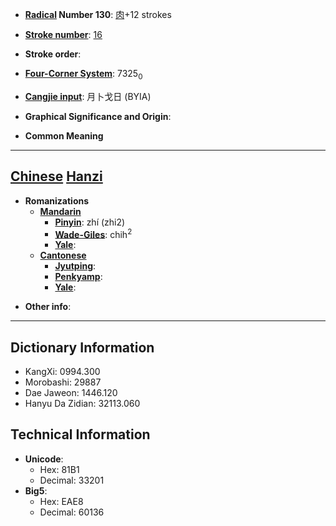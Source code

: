 * '''[[Wiktionary:Chinese radical index| Radical]] Number 130''': [[Wiktionary:Chinese radical index 肉|肉]]+12 strokes

* '''[[Wiktionary:Chinese total strokes index|Stroke number]]''': [[Wiktionary:Chinese total strokes index 16|16]]

* '''Stroke order''': 

* '''[[Wiktionary:Chinese four corner index|Four-Corner System]]''': 7325<sub>0</sub>

* '''[[Wiktionary:Chinese Cangjie index|Cangjie input]]''': 月卜戈日 (BYIA)

* '''Graphical Significance and Origin''': 

* '''Common Meaning'''

----

== [[Chinese]] [[Hanzi]] ==

* '''Romanizations'''
** '''[[Mandarin]]'''
*** '''[[Pinyin]]''': zhí (zhi2)
*** '''[[Wade-Giles]]''': chih<sup>2</sup>
*** '''[[Yale]]''': 
** '''[[Cantonese]]'''
*** '''[[Jyutping]]''':
*** '''[[Penkyamp]]''': 
*** '''[[Yale]]''': 

* '''Other info''': 

----

== Dictionary Information ==

* KangXi: 0994.300
* Morobashi: 29887
* Dae Jaweon: 1446.120
* Hanyu Da Zidian: 32113.060

== Technical Information ==

* '''Unicode''':
** Hex: 81B1
** Decimal: 33201
* '''Big5''':
** Hex: EAE8
** Decimal: 60136